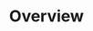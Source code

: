 ---
title: Overview
description: "In-depth analysis of all available options within your test report."
icon: "display"
---